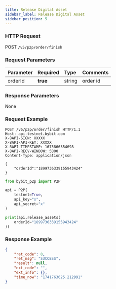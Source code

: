```yaml
---
title: Release Digital Asset
sidebar_label: Release Digital Asset
sidebar_position: 5
---
```


### HTTP Request
POST `/v5/p2p/order/finish`

### Request Parameters
| Parameter | Required | Type | Comments|
|:----- |:-------|:-----|------ |
|orderId|**true** |string |order id |

### Response Parameters
None

### Request Example

<Tabs groupId="programming-languages">
<TabItem value="http" label="HTTP">

```http
POST /v5/p2p/order/finish HTTP/1.1
Host: api-testnet.bybit.com
X-BAPI-SIGN: XXXXX
X-BAPI-API-KEY: XXXXX
X-BAPI-TIMESTAMP: 1675866354698
X-BAPI-RECV-WINDOW: 5000
Content-Type: application/json

{
    "orderId":"1899736339155943424"
}
```

</TabItem>
<TabItem value="python" label="Python">

```python
from bybit_p2p import P2P

api = P2P(
    testnet=True,
    api_key="x",
    api_secret="x"
)

print(api.release_assets(
    orderId="1899736339155943424"
))
```

</TabItem>
</Tabs>

### Response Example

```json
{
    "ret_code": 0,
    "ret_msg": "SUCCESS",
    "result": null,
    "ext_code": "",
    "ext_info": {},
    "time_now": "1741763625.212991"
}
```
